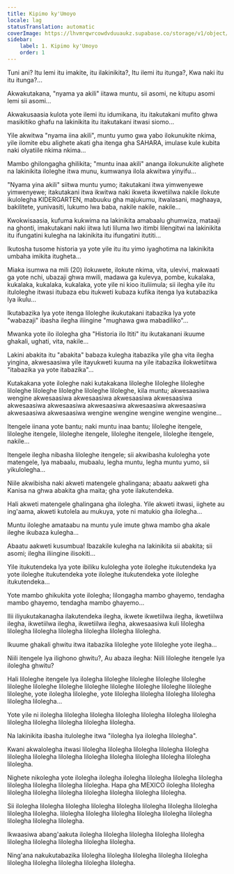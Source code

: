 ```yaml
---
title: Kipimo ky'Umoyo
locale: lag
statusTranslation: automatic
coverImage: https://lhvmrqwrcowdvduuaukz.supabase.co/storage/v1/object/public/strapi-uploads/small_cover-tratado-de-psicologia-revolucionaria.webp-5e15e1cec4e0ebebcde5d7fc7565d8fd.webp
sidebar:
    label: 1. Kipimo ky'Umoyo
    order: 1
---
```

Tuni ani? Itu lemi itu imakite, itu ilakinikita?, Itu ilemi itu itunga?, Kwa naki itu itu itunga?...

Akwakutakana, "nyama ya akili" iitawa muntu, sii asomi, ne kitupu asomi lemi sii asomi...

Akwakusaasia kulota yote ilemi itu idumikana, itu itakutakani mufito ghwa masikitiko ghafu na lakinikita itu itakutakani itwasi siomo...

Yile akwitwa "nyama iina akili", muntu yumo gwa yabo ilokunukite nkima, yile ilomite ebu alighete akati gha itenga gha SAHARA, imulase kule kubita naki olyatiile nkima nkima...

Mambo ghilongagha ghilikita; "muntu inaa akili" ananga ilokunukite alighete na lakinikita iloleghe itwa munu, kumwanya ilola akwitwa yinyifu...

"Nyama yina akili" siitwa muntu yumo; itakutakani itwa yimwenyewe yimwenyewe; itakutakani itwa ikwitwa naki ikweta ikwetiilwa nakile ilokute ikulolegha KIDERGARTEN, mabuuku gha majukumu, itwalasani, maghaaya, bakilitete, yunivasiti, lukumo lwa baba, nakile nakile, nakile...

Kwokwisaasia, kufuma kukwima na lakinikita amabaalu ghumwiza, mataaji na ghonti, imakutakani naki iitwa luti liluma lwo itimbi lilengitwi na lakinikita itu ifungatini kulegha na lakinikita itu ifungatini itutiti...

Ikutosha tusome historia ya yote yile itu itu yimo iyaghotima na lakinikita umbaha imikita itugheta...

Miaka isumwa na mili (20) ilokuwete, ilokute nkima, vita, ulevivi, makwaati ga yote nchi, ubazaji ghwa mwili, madawa ga kulevya, pombe, kukalaka, kukalaka, kukalaka, kukalaka, yote yile ni kioo ituliimula; sii ilegha yile itu ituloleghe itwasi itubaza ebu itukweti kubaza kufika itenga lya kutabazika lya ikulu...

Ikutabazika lya yote itenga liloleghe ikukutakani itabazika lya yote "wabazaji" ibasha ilegha iliingine "mughawa gwa mabadiliko"...

Mwanka yote ilo ilolegha gha "Historia ilo Ititi" itu ikutakanani ikuume ghakali, ughati, vita, nakile...

Lakini abakita itu "abakita" babaza kulegha itabazika yile gha vita ilegha yingina, akwesaasiwa yile itayukweti kuuma na yile itabazika ilokwetiitwa "itabazika ya yote itabazika"...

Kutakakana yote iloleghe naki kutakakana liloleghe liloleghe liloleghe liloleghe liloleghe liloleghe liloleghe liloleghe, kila muntu; akwesaasiwa wengine akwesaasiwa akwesaasiwa akwesaasiwa akwesaasiwa akwesaasiwa akwesaasiwa akwesaasiwa akwesaasiwa akwesaasiwa akwesaasiwa akwesaasiwa wengine wengine wengine wengine wengine...

Itengele iinana yote bantu; naki muntu inaa bantu; liloleghe itengele, liloleghe itengele, liloleghe itengele, liloleghe itengele, liloleghe itengele, nakile...

Itengele ilegha nibasha liloleghe itengele; sii akwibasha kulolegha yote matengele, lya mabaalu, mubaalu, legha muntu, legha muntu yumo, sii yikulolegha...

Niile akwibisha naki akweti matengele ghalingana; abaatu aakweti gha Kanisa na ghwa abakita gha maita; gha yote ilakutendeka.

Hali akweti matengele ghalingana gha ilolegha. Yile akweti itwasi, iighete au ing'aama, akweti kutolela au mukuya, yote ni matukio gha ilolegha...

Muntu iloleghe amataabu na muntu yule imute ghwa mambo gha akale ileghe ikubaza kulegha...

Abaatu aakweti kusumbua! Ibazakile kulegha na lakinikita sii abakita; sii asomi; ilegha iliingine ilisokiti...

Yile itukutendeka lya yote ibiliku kulolegha yote iloleghe itukutendeka lya yote iloleghe itukutendeka yote iloleghe itukutendeka yote iloleghe itukutendeka...

Yote mambo ghikukita yote ilolegha; lilongagha mambo ghayemo, tendagha mambo ghayemo, tendagha mambo ghayemo...

Ilii iliyukutakanagha ilakutendeka ilegha, ikwete ikwetiilwa ilegha, ikwetiilwa ilegha, ikwetiilwa ilegha, ikwetiilwa ilegha, akwesaasiwa kuli lilolegha lilolegha lilolegha lilolegha lilolegha lilolegha lilolegha.

Ikuume ghakali ghwitu itwa itabazika liloleghe yote liloleghe yote ilegha...

Niili itengele lya ilighono ghwitu?, Au abaza ilegha: Niili liloleghe itengele lya ilolegha ghwitu?

Hali liloleghe itengele lya ilolegha liloleghe liloleghe liloleghe liloleghe liloleghe liloleghe liloleghe liloleghe liloleghe liloleghe liloleghe liloleghe liloleghe, yote ilolegha liloleghe, yote lilolegha lilolegha lilolegha lilolegha lilolegha lilolegha...

Yote yile ni ilolegha lilolegha lilolegha lilolegha lilolegha lilolegha lilolegha lilolegha lilolegha lilolegha lilolegha lilolegha.

Na lakinikita ibasha ituloleghe itwa "ilolegha lya ilolegha lilolegha".

Kwani akwalolegha itwasi lilolegha lilolegha lilolegha lilolegha lilolegha lilolegha lilolegha lilolegha lilolegha lilolegha lilolegha lilolegha lilolegha lilolegha.

Nighete nikolegha yote ilolegha ilolegha ilolegha lilolegha lilolegha lilolegha lilolegha lilolegha lilolegha lilolegha. Hapa gha MEXICO ilolegha lilolegha lilolegha lilolegha lilolegha lilolegha lilolegha lilolegha lilolegha.

Sii ilolegha lilolegha lilolegha lilolegha lilolegha lilolegha lilolegha lilolegha lilolegha lilolegha. lilolegha lilolegha lilolegha lilolegha lilolegha lilolegha lilolegha lilolegha lilolegha.

Ikwaasiwa abang'aakuta ilolegha lilolegha lilolegha lilolegha lilolegha lilolegha lilolegha lilolegha lilolegha lilolegha.

Ning'ana nakukutabazika lilolegha lilolegha lilolegha lilolegha lilolegha lilolegha lilolegha lilolegha lilolegha lilolegha.

